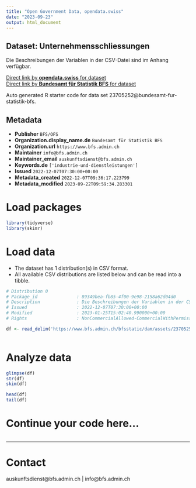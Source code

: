 ```yaml
---
title: "Open Government Data, opendata.swiss"
date: "2023-09-23"
output: html_document
---
```


## Dataset: Unternehmensschliessungen

Die Beschreibungen der Variablen in der CSV-Datei sind im Anhang verfügbar.

[Direct link by **opendata.swiss** for dataset](https://opendata.swiss/de/dataset/unternehmensschliessungen4)<br>
[Direct link by **Bundesamt für Statistik BFS** for dataset](https://www.bfs.admin.ch/asset/de/ts-x-06.02.02.01.05)

Auto generated R starter code for data set 23705252@bundesamt-fur-statistik-bfs.

## Metadata

- **Publisher** `BFS/OFS`
- **Organization.display_name.de** `Bundesamt für Statistik BFS`
- **Organization.url** `https://www.bfs.admin.ch`
- **Maintainer** `info@bfs.admin.ch`
- **Maintainer_email** `auskunftsdienst@bfs.admin.ch`
- **Keywords.de** `['industrie-und-dienstleistungen']`
- **Issued** `2022-12-07T07:30:00+00:00`
- **Metadata_created** `2022-12-07T09:36:17.223799`
- **Metadata_modified** `2023-09-22T09:59:34.283301`


# Load packages

```r

library(tidyverse)
library(skimr)

```

# Load data

-   The dataset has 1 distribution(s) in CSV format.
-   All available CSV distributions are listed below and can be read into a tibble.

```r

# Distribution 0
# Package_id               : 89349bea-fb85-4f00-9e98-2158a62d04d0
# Description              : Die Beschreibungen der Variablen in der CSV-Datei sind im Anhang verfügbar.
# Issued                   : 2022-12-07T07:30:00+00:00
# Modified                 : 2023-01-25T15:02:40.990000+00:00
# Rights                   : NonCommercialAllowed-CommercialWithPermission-ReferenceRequired

df <- read_delim('https://www.bfs.admin.ch/bfsstatic/dam/assets/23705255/master')



```

# Analyze data

```r

glimpse(df)
str(df)
skim(df)

head(df)
tail(df)

```

# Continue your code here...

```r

```

------------------------------------------------------------------------

# Contact

auskunftsdienst@bfs.admin.ch | info@bfs.admin.ch
